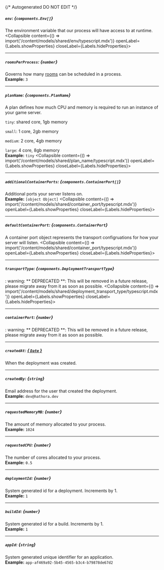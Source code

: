 {/* Autogenerated DO NOT EDIT  */}

##### `env`: *{`components.Env[]`}*
The environment variable that our process will have access to at runtime.
<Collapsible content={() => import('/content/models/shared/env/typescript.mdx')} openLabel={Labels.showProperties} closeLabel={Labels.hideProperties}>
</Collapsible>

---
##### `roomsPerProcess`: *{`number`}*
Governs how many [rooms](https://hathora.dev/docs/concepts/hathora\-entities\#room) can be scheduled in a process.
<br/>
**Example:** `3`

---
##### `planName`: *{`components.PlanName`}*
A plan defines how much CPU and memory is required to run an instance of your game server.

`tiny`: shared core, 1gb memory

`small`: 1 core, 2gb memory

`medium`: 2 core, 4gb memory

`large`: 4 core, 8gb memory
<br/>
**Example:** `tiny`
<Collapsible content={() => import('/content/models/shared/plan_name/typescript.mdx')} openLabel={Labels.showProperties} closeLabel={Labels.hideProperties}>
</Collapsible>

---
##### `additionalContainerPorts`: *{`components.ContainerPort[]`}*
Additional ports your server listens on.
<br/>
**Example:** `[object Object]`
<Collapsible content={() => import('/content/models/shared/container_port/typescript.mdx')} openLabel={Labels.showProperties} closeLabel={Labels.hideProperties}>
</Collapsible>

---
##### `defaultContainerPort`: *{`components.ContainerPort`}*
A container port object represents the transport configruations for how your server will listen.
<Collapsible content={() => import('/content/models/shared/container_port/typescript.mdx')} openLabel={Labels.showProperties} closeLabel={Labels.hideProperties}>
</Collapsible>

---
##### `transportType`: *{`components.DeploymentTransportType`}*
: warning: \*\* DEPRECATED \*\*: This will be removed in a future release, please migrate away from it as soon as possible.
<Collapsible content={() => import('/content/models/shared/deployment_transport_type/typescript.mdx')} openLabel={Labels.showProperties} closeLabel={Labels.hideProperties}>
</Collapsible>

---
##### `containerPort`: *{`number`}*
: warning: \*\* DEPRECATED \*\*: This will be removed in a future release, please migrate away from it as soon as possible.

---
##### `createdAt`: [*{ `Date` }*](https://developer.mozilla.org/en-US/docs/Web/JavaScript/Reference/Global_Objects/Date)
When the deployment was created.

---
##### `createdBy`: *{`string`}*
Email address for the user that created the deployment.
<br/>
**Example:** `dev@hathora.dev`

---
##### `requestedMemoryMB`: *{`number`}*
The amount of memory allocated to your process.
<br/>
**Example:** `1024`

---
##### `requestedCPU`: *{`number`}*
The number of cores allocated to your process.
<br/>
**Example:** `0.5`

---
##### `deploymentId`: *{`number`}*
System generated id for a deployment. Increments by 1.
<br/>
**Example:** `1`

---
##### `buildId`: *{`number`}*
System generated id for a build. Increments by 1.
<br/>
**Example:** `1`

---
##### `appId`: *{`string`}*
System generated unique identifier for an application.
<br/>
**Example:** `app-af469a92-5b45-4565-b3c4-b79878de67d2`


